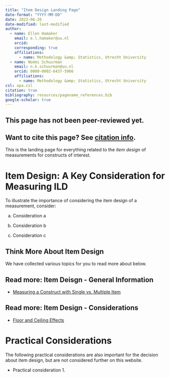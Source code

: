```yaml
---
title: "Item Design Landing Page"
date-format: "YYYY-MM-DD"
date: 2023-06-26
date-modified: last-modified
author:
  - name: Ellen Hamaker
    email: e.l.hamaker@uu.nl
    orcid: 
    corresponding: true
    affiliations:
      - name: Methodology &amp; Statistics, Utrecht University
  - name: Noémi Schuurman
    email: n.k.schuurman@uu.nl
    orcid: 0000-0002-6437-5966
    affiliations:
      - name: Methodology &amp; Statistics, Utrecht University
csl: apa.csl
citation: true
bibliography: resources/pagename_references.bib
google-scholar: true
---
```


::: callout-caution
## This page has not been peer-reviewed yet.
:::

::: callout-note
## Want to cite this page? See [citation info](PageTemplate.html#citation).
:::

This is the landing page for everything related to the <i> item design </i> of measurements for constructs of interest.

# Item Design: A Key Consideration for Measuring ILD

To illustrate the importance of considering the item design of a measurement, consider:

a.  Consideration a

b.  Consideration b

c.  Consideration c

## Think More About Item Design

We have collected various topics for you to read more about below.

::: {.callout-note collapse="false"}
## Read more: Item Deisgn - General Information

-   [Measuring a Construct with Single vs. Multiple Item](items.qmd)
:::

::: {.callout-note collapse="false"}

## Read more: Item Design - Considerations

-   [Floor and Ceiling Effects](floor-effect.qmd)


:::

# Practical Considerations

The following practical considerations are also important for the decision about item design, but are not considered further on this website.

-   Practical consideration 1.

```{=html}
<!--
# Related pages

-   [Measurement coverage, time span, & granularity.](/TScale_MeasCoverage.html)

-   [Measuring and Relating Multiple Constructs Measured at Different Timescales](/TScale_RelatingConstructs.html)

-   [Capturing Regime Switches](/TScale_Switches.html)

-   [Event-Relations in ILD Measurement](/EventRelations.html)

-   [Measurement Burst Designs]
-->
```
